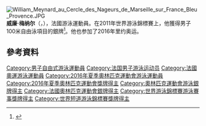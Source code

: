 [[File:William_Meynard_au_Cercle_des_Nageurs_de_Marseille_sur_France_Bleu_Provence.JPG|thumb]]
'''威廉·梅纳尔'''（{{lang-fr|William Meynard}}，{{bd|1987年|7月11日}}），法國游泳運動員。在2011年世界游泳錦標賽上，他獲得男子100米自由泳項目的銀牌<ref>{{cite web|url=http://www.omegatiming.com/swimming/racearchives/2011/shanghai2011/C73A1_Results%20(One%20Heat%20-%20Individual)_119_Heat1_Men_100_Free.pdf|title=2011 World Aquatics Championships – Men's 100 metre freestyle (final)|publisher=Omega Timing|accessdate=2011-07-28|deadurl=yes|archiveurl=https://web.archive.org/web/20120131223407/http://www.omegatiming.com/swimming/racearchives/2011/shanghai2011/C73A1_Results%20(One%20Heat%20-%20Individual)_119_Heat1_Men_100_Free.pdf|archivedate=2012-01-31}}</ref>。他也参加了2016年里约奥运。

==參考資料==
{{reflist}}

{{Authority control}}
{{DEFAULTSORT:Meynard, William}}
[[Category:男子自由式游泳運動員|Category:男子自由式游泳運動員]]
[[Category:法国男子游泳运动员|Category:法国男子游泳运动员]]
[[Category:法國奧運游泳運動員|Category:法國奧運游泳運動員]]
[[Category:2016年夏季奧林匹克運動會游泳運動員|Category:2016年夏季奧林匹克運動會游泳運動員]]
[[Category:2016年夏季奧林匹克運動會獎牌得主|Category:2016年夏季奧林匹克運動會獎牌得主]]
[[Category:奧林匹克運動會游泳銀牌得主|Category:奧林匹克運動會游泳銀牌得主]]
[[Category:法國奧林匹克運動會銀牌得主|Category:法國奧林匹克運動會銀牌得主]]
[[Category:世界游泳錦標賽游泳賽事獎牌得主|Category:世界游泳錦標賽游泳賽事獎牌得主]]
[[Category:世界短道游泳錦標賽獎牌得主|Category:世界短道游泳錦標賽獎牌得主]]